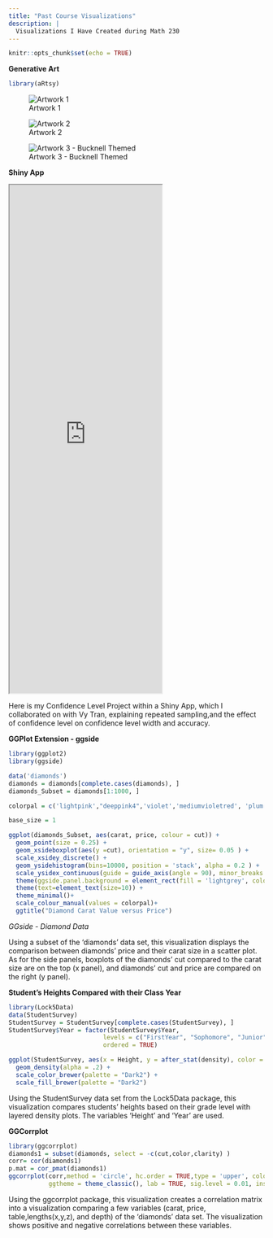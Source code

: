 ```yaml
---
title: "Past Course Visualizations"
description: |
  Visualizations I Have Created during Math 230
---
```

```r
knitr::opts_chunk$set(echo = TRUE)
```

**Generative Art**

```r
library(aRtsy)
```

![Artwork 1](C:\Users\paige\OneDrive\Math230FinalProject\SandyP_website\Art1.png)

![Artwork 2](C:\Users\paige\OneDrive\Math230FinalProject\SandyP_website\Art2.png)

![Artwork 3 - Bucknell Themed](C:\Users\paige\OneDrive\Math230FinalProject\SandyP_website\Art3.png)



**Shiny App**

<iframe src="https://abby-flynt.shinyapps.io/Paige-Vy-SP24/" class="l-screen-inset shaded" height="1000px"></iframe>

Here is my Confidence Level Project within a Shiny App, which I collaborated on with Vy Tran, explaining repeated sampling,and the effect of confidence level on confidence level width and accuracy. 


**GGPlot Extension - ggside**
```r
library(ggplot2)
library(ggside)
```

```r
data('diamonds')
diamonds = diamonds[complete.cases(diamonds), ]
diamonds_Subset = diamonds[1:1000, ]
```

```r
colorpal = c('lightpink',"deeppink4",'violet','mediumvioletred', 'plum','violetred2','hotpink',"maroon", '#a7de71',"chartreuse4",'darkgreen', 'mediumseagreen', 'darkseagreen3', 'limegreen')
```

```r
base_size = 1

ggplot(diamonds_Subset, aes(carat, price, colour = cut)) + 
  geom_point(size = 0.25) +
  geom_xsideboxplot(aes(y =cut), orientation = "y", size= 0.05 ) +
  scale_xsidey_discrete() + 
  geom_ysidehistogram(bins=10000, position = 'stack', alpha = 0.2 ) +
  scale_ysidex_continuous(guide = guide_axis(angle = 90), minor_breaks = NULL) +
  theme(ggside.panel.background = element_rect(fill = 'lightgrey', colour = 'lightgrey'))+
  theme(text=element_text(size=10)) +
  theme_minimal()+
  scale_colour_manual(values = colorpal)+
  ggtitle("Diamond Carat Value versus Price")
```
*GGside - Diamond Data*

Using a subset of the 'diamonds' data set, this visualization displays the comparison between diamonds' price and their carat size in a scatter plot. As for the side panels, boxplots of the diamonds' cut compared to the carat size are on the top (x panel), and diamonds' cut and price are compared on the right (y panel). 

**Student's Heights Compared with their Class Year**
```r
library(Lock5Data)
data(StudentSurvey)
StudentSurvey = StudentSurvey[complete.cases(StudentSurvey), ]
StudentSurvey$Year = factor(StudentSurvey$Year, 
                          levels = c("FirstYear", "Sophomore", "Junior", "Senior"),
                          ordered = TRUE)
```

```r
ggplot(StudentSurvey, aes(x = Height, y = after_stat(density), color = Year, fill = Year)) +
  geom_density(alpha = .2) + 
  scale_color_brewer(palette = "Dark2") + 
  scale_fill_brewer(palette = "Dark2")
```
Using the StudentSurvey data set from the Lock5Data package, this visualization compares students' heights based on their grade level with layered density plots. The variables 'Height' and 'Year' are used. 



**GGCorrplot**

```r
library(ggcorrplot)
diamonds1 = subset(diamonds, select = -c(cut,color,clarity) )
corr= cor(diamonds1)
p.mat = cor_pmat(diamonds1)
ggcorrplot(corr,method = 'circle', hc.order = TRUE,type = 'upper', color = c('darkgreen','white','pink'), 
           ggtheme = theme_classic(), lab = TRUE, sig.level = 0.01, insig = 'blank')
```

Using the ggcorrplot package, this visualization creates a correlation matrix into a visualization comparing a few variables (carat, price, table,lengths(x,y,z), and depth) of the 'diamonds' data set. The visualization shows positive and negative correlations between these variables. 